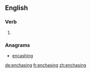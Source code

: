 ==English==

===Verb===
{{head|en}}

# {{present participle of|enchase}}

===Anagrams===
* [[encashing#English|encashing]]

[[de:enchasing]]
[[fr:enchasing]]
[[zh:enchasing]]